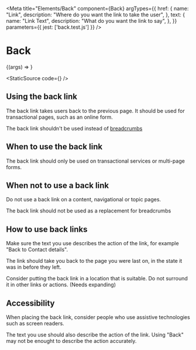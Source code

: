 
<Meta
    title="Elements/Back"
    component={Back}
    argTypes={{
        href: {
            name: "Link",
            description: "Where do you want the link to take the user",
        },
        text: {
            name: "Link Text",
            description: "What do you want the link to say",
        },
    }}
    parameters={{
        jest: ['back.test.js']
    }}
/>

# Back

<Canvas>
    <Story
        name="Back"
        args={{
            href: "/",
            text: "Back",
        }}
    >
        {(args) => <Back {...args} />}
    </Story>
</Canvas>

<StaticSource code={<Back href="/" text="Back" />} />

## Using the back link

The back link takes users back to the previous page. It should be used for transactional pages, such as an online form.

The back link shouldn't be used instead of <a href="/docs/components-breadcrumbs--breadcrumbs">breadcrumbs</a>

## When to use the back link

The back link should only be used on transactional services or multi-page forms.

## When not to use a back link

Do not use a back link on a content, navigational or topic pages.

The back link should not be used as a replacement for breadcrumbs

## How to use back links

Make sure the text you use describes the action of the link, for example "Back to Contact details".

The link should take you back to the page you were last on, in the state it was in before they left.

Consider putting the back link in a location that is suitable. Do not surround it in other links or actions. (Needs expanding)

## Accessibility

When placing the back link, consider people who use assistive technologies such as screen readers.

The text you use should also describe the action of the link. Using "Back" may not be enought to describe the action accurately.
